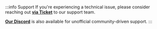 :::info Support
If you're experiencing a technical issue, please consider reaching out [**via Ticket**](https://panel.seedbox.io/submitticket.php?step=2&deptid=2) to our support team.

[**Our Discord**](https://discord.gg/wv67teS) is also available for unofficial community-driven support.
:::
